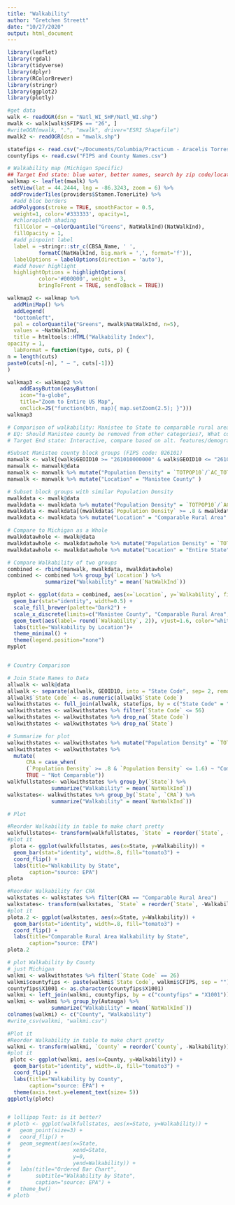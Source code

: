 ```yaml
---
title: "Walkability"
author: "Gretchen Streett"
date: "10/27/2020"
output: html_document
---
```


```r
library(leaflet)
library(rgdal)
library(tidyverse)
library(dplyr)
library(RColorBrewer)
library(stringr)
library(ggplot2)
library(plotly)

#get data
walk <- readOGR(dsn = "Natl_WI_SHP/Natl_WI.shp")
mwalk <- walk[walk$SFIPS == "26", ]
#writeOGR(mwalk, ".", "mwalk", driver="ESRI Shapefile")
mwalk2 <- readOGR(dsn = "mwalk.shp")

statefips <- read.csv("~/Documents/Columbia/Practicum - Aracelis Torres/Data/Walkability/State FIPS.csv")
countyfips <- read.csv("FIPS and County Names.csv")
```

```r
# Walkability map (Michigan Specific) 
## Target End state: blue water, better names, search by zip code/location, round Walkability Index Score, add points/layers for parks/schools/nature
walkmap <- leaflet(mwalk) %>%
 setView(lat = 44.2444, lng = -86.3243, zoom = 6) %>%
 addProviderTiles(providers$Stamen.TonerLite) %>%
  #add bloc borders
 addPolygons(stroke = TRUE, smoothFactor = 0.5,
  weight=1, color='#333333', opacity=1, 
  #chloropleth shading
  fillColor = ~colorQuantile("Greens", NatWalkInd)(NatWalkInd), 
  fillOpacity = 1, 
  #add pinpoint label
  label = ~stringr::str_c(CBSA_Name, ' ',
          formatC(NatWalkInd, big.mark = ',', format='f')),
  labelOptions = labelOptions(direction = 'auto'),
  #add hover highlight
  highlightOptions = highlightOptions(
          color='#000000', weight = 3,
          bringToFront = TRUE, sendToBack = TRUE))

walkmap2 <- walkmap %>% 
  addMiniMap() %>%
  addLegend(
  "bottomleft", 
  pal = colorQuantile("Greens", mwalk$NatWalkInd, n=5),
  values = ~NatWalkInd,
  title = htmltools::HTML("Walkability Index"),
opacity = 1, 
  labFormat = function(type, cuts, p) {
n = length(cuts)
paste0(cuts[-n], " – ", cuts[-1])}
)

walkmap3 <- walkmap2 %>%
    addEasyButton(easyButton(
    icon="fa-globe", 
    title="Zoom to Entire US Map",
    onClick=JS("function(btn, map){ map.setZoom(2.5); }"))) 
walkmap3
```

```r
# Comparison of walkability: Manistee to State to comparable rural areas (CRA)
# EQ: Should Manistee county be removed from other categories?, What constitutes "Comparable Rural Area", # Are there areas that we don't expect to be walkable and should thus be excluded? 
# Target End state: Interactive, compare based on alt. features/demographics

#Subset Manistee county block groups (FIPS code: 026101)
manwalk <- walk[(walk$GEOID10 >= "261010000000" & walk$GEOID10 <= "261030000000"), ]
manwalk <- manwalk@data
manwalk <- manwalk %>% mutate("Population Density" = `TOTPOP10`/`AC_TOT` )
manwalk <- manwalk %>% mutate("Location" = "Manistee County" )

# Subset block groups with similar Population Density 
mwalkdata <- mwalk@data
mwalkdata <- mwalkdata %>% mutate("Population Density" = `TOTPOP10`/`AC_TOT` )
mwalkdata <- mwalkdata[(mwalkdata$`Population Density` >= .8 & mwalkdata$`Population Density` <= 1.6), ]
mwalkdata <- mwalkdata %>% mutate("Location" = "Comparable Rural Area" )

# Compare to Michigan as a Whole
mwalkdatawhole <- mwalk@data
mwalkdatawhole <- mwalkdatawhole %>% mutate("Population Density" = `TOTPOP10`/`AC_TOT` )
mwalkdatawhole <- mwalkdatawhole %>% mutate("Location" = "Entire State" )

# Compare Walkability of two groups 
combined <- rbind(manwalk, mwalkdata, mwalkdatawhole)
combined <- combined %>% group_by(`Location`) %>%
            summarize("Walkability" = mean(`NatWalkInd`))

myplot <- ggplot(data = combined, aes(x=`Location`, y=`Walkability`, fill=`Location`)) + 
  geom_bar(stat="identity", width=0.5) +
  scale_fill_brewer(palette="Dark2") +
  scale_x_discrete(limits=c("Manistee County", "Comparable Rural Area", "Entire State")) +
  geom_text(aes(label= round(`Walkability`, 2)), vjust=1.6, color="white", size=3.5)+
  labs(title="Walkability by Location")+
  theme_minimal() + 
  theme(legend.position="none")
myplot



```

```r
# Country Comparison 

# Join State Names to Data 
allwalk <- walk@data
allwalk <- separate(allwalk, GEOID10, into = "State Code", sep= 2, remove = FALSE)
allwalk$`State Code` <- as.numeric(allwalk$`State Code`)
walkwithstates <- full_join(allwalk, statefips, by = c("State Code" = "FIPS"))
walkwithstates <- walkwithstates %>% filter(`State Code` <= 56)
walkwithstates <- walkwithstates %>% drop_na(`State Code`)
walkwithstates <- walkwithstates %>% drop_na(`State`)

# Summarize for plot
walkwithstates <- walkwithstates %>% mutate("Population Density" = `TOTPOP10`/`AC_TOT` )
walkwithstates <- walkwithstates %>% 
  mutate(
      CRA = case_when(
      (`Population Density` >= .8 & `Population Density` <= 1.6) ~ "Comparable Rural Area",
      TRUE ~ "Not Comparable"))
walkfullstates<- walkwithstates %>% group_by(`State`) %>% 
              summarize("Walkability" = mean(`NatWalkInd`))
walkstates<- walkwithstates %>% group_by(`State`, `CRA`) %>% 
              summarize("Walkability" = mean(`NatWalkInd`))

# Plot 

#Reorder Walkability in table to make chart pretty
walkfullstates<- transform(walkfullstates, `State` = reorder(`State`, -Walkability))
#plot it 
 plota <- ggplot(walkfullstates, aes(x=State, y=Walkability)) + 
  geom_bar(stat="identity", width=.8, fill="tomato3") + 
  coord_flip() +
  labs(title="Walkability by State",
       caption="source: EPA") 
plota

#Reorder Walkability for CRA 
walkstates <- walkstates %>% filter(CRA == "Comparable Rural Area")
walkstates<- transform(walkstates, `State` = reorder(`State`, -Walkability))
#plot it 
plota.2 <- ggplot(walkstates, aes(x=State, y=Walkability)) + 
  geom_bar(stat="identity", width=.8, fill="tomato3") + 
  coord_flip() +
  labs(title="Comparable Rural Area Walkability by State",
       caption="source: EPA") 
plota.2

# plot Walkability by County
# just Michigan 
walkmi <- walkwithstates %>% filter(`State Code` == 26)
walkmi$countyfips <- paste(walkmi$`State Code`, walkmi$CFIPS, sep = "")
countyfips$X1001 <- as.character(countyfips$X1001)
walkmi <- left_join(walkmi, countyfips, by = c("countyfips" = "X1001"))
walkmi <- walkmi %>% group_by(Autauga) %>% 
              summarize("Walkability" = mean(`NatWalkInd`))
colnames(walkmi) <- c("County", "Walkability")
#write_csv(walkmi, "walkmi.csv")

#Plot it 
#Reorder Walkability in table to make chart pretty
walkmi <- transform(walkmi, `County` = reorder(`County`, -Walkability))
#plot it 
 plotc <- ggplot(walkmi, aes(x=County, y=Walkability)) + 
  geom_bar(stat="identity", width=.8, fill="tomato3") + 
  coord_flip() +
  labs(title="Walkability by County",
       caption="source: EPA") + 
  theme(axis.text.y=element_text(size= 5))
ggplotly(plotc)


# lollipop Test: is it better? 
# plotb <- ggplot(walkfullstates, aes(x=State, y=Walkability)) + 
#   geom_point(size=3) + 
#   coord_flip() +
#   geom_segment(aes(x=State, 
#                    xend=State, 
#                    y=0, 
#                    yend=Walkability)) +
#   labs(title="Ordered Bar Chart", 
#        subtitle="Walkability by State", 
#        caption="source: EPA") +
#   theme_bw()
# plotb
```



















